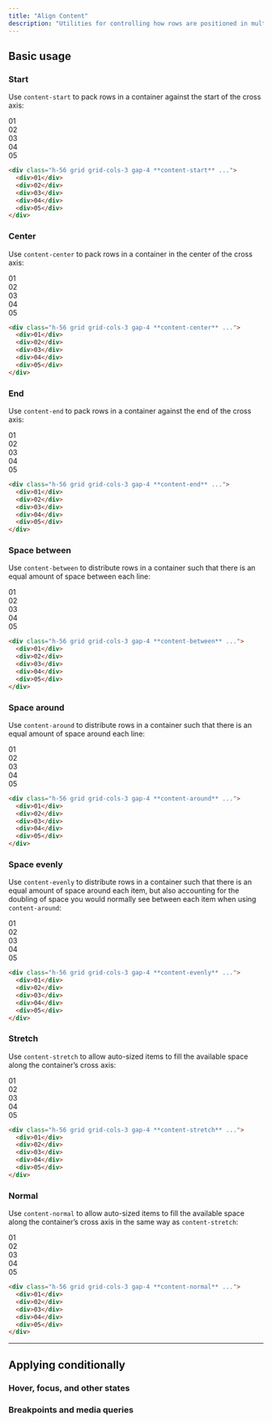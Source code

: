 ```yaml
---
title: "Align Content"
description: "Utilities for controlling how rows are positioned in multi-row flex and grid containers."
---
```




## Basic usage

### Start

Use `content-start` to pack rows in a container against the start of the cross axis:

<Example>
  <div class="font-mono text-white text-sm font-bold leading-6">
    <div class="grid grid-cols-3 gap-4 content-start w-full rounded-lg bg-stripes-purple text-center h-56">
      <div class="p-4 shadow-lg rounded-lg bg-purple-500">01</div>
      <div class="p-4 shadow-lg rounded-lg bg-purple-500">02</div>
      <div class="p-4 shadow-lg rounded-lg bg-purple-500">03</div>
      <div class="p-4 shadow-lg rounded-lg bg-purple-500">04</div>
      <div class="p-4 shadow-lg rounded-lg bg-purple-500">05</div>
    </div>
  </div>
</Example>

```html
<div class="h-56 grid grid-cols-3 gap-4 **content-start** ...">
  <div>01</div>
  <div>02</div>
  <div>03</div>
  <div>04</div>
  <div>05</div>
</div>
```

### Center

Use `content-center` to pack rows in a container in the center of the cross axis:

<Example>
  <div class="font-mono text-white text-sm font-bold leading-6">
    <div class="grid grid-cols-3 gap-4 content-center w-full rounded-lg bg-stripes-sky text-center h-56">
      <div class="p-4 shadow-lg rounded-lg bg-sky-500">01</div>
      <div class="p-4 shadow-lg rounded-lg bg-sky-500">02</div>
      <div class="p-4 shadow-lg rounded-lg bg-sky-500">03</div>
      <div class="p-4 shadow-lg rounded-lg bg-sky-500">04</div>
      <div class="p-4 shadow-lg rounded-lg bg-sky-500">05</div>
    </div>
  </div>
</Example>

```html
<div class="h-56 grid grid-cols-3 gap-4 **content-center** ...">
  <div>01</div>
  <div>02</div>
  <div>03</div>
  <div>04</div>
  <div>05</div>
</div>
```

### End

Use `content-end` to pack rows in a container against the end of the cross axis:


<Example>
  <div class="font-mono text-white text-sm font-bold leading-6">
    <div class="grid grid-cols-3 gap-4 content-end w-full rounded-lg bg-stripes-pink text-center h-56">
      <div class="p-4 shadow-lg rounded-lg bg-pink-500">01</div>
      <div class="p-4 shadow-lg rounded-lg bg-pink-500">02</div>
      <div class="p-4 shadow-lg rounded-lg bg-pink-500">03</div>
      <div class="p-4 shadow-lg rounded-lg bg-pink-500">04</div>
      <div class="p-4 shadow-lg rounded-lg bg-pink-500">05</div>
    </div>
  </div>
</Example>

```html
<div class="h-56 grid grid-cols-3 gap-4 **content-end** ...">
  <div>01</div>
  <div>02</div>
  <div>03</div>
  <div>04</div>
  <div>05</div>
</div>
```

### Space between

Use `content-between` to distribute rows in a container such that there is an equal amount of space between each line:

<Example>
  <div class="font-mono text-white text-sm font-bold leading-6">
    <div class="grid grid-cols-3 gap-4 content-between w-full rounded-lg bg-stripes-violet text-center h-56">
      <div class="p-4 shadow-lg rounded-lg bg-violet-500">01</div>
      <div class="p-4 shadow-lg rounded-lg bg-violet-500">02</div>
      <div class="p-4 shadow-lg rounded-lg bg-violet-500">03</div>
      <div class="p-4 shadow-lg rounded-lg bg-violet-500">04</div>
      <div class="p-4 shadow-lg rounded-lg bg-violet-500">05</div>
    </div>
  </div>
</Example>

```html
<div class="h-56 grid grid-cols-3 gap-4 **content-between** ...">
  <div>01</div>
  <div>02</div>
  <div>03</div>
  <div>04</div>
  <div>05</div>
</div>
```

### Space around

Use `content-around` to distribute rows in a container such that there is an equal amount of space around each line:

<Example>
  <div class="font-mono text-white text-sm font-bold leading-6">
    <div class="grid grid-cols-3 gap-x-4 content-around w-full rounded-lg bg-stripes-blue text-center h-56">
      <div class="p-4 shadow-lg rounded-lg bg-blue-500">01</div>
      <div class="p-4 shadow-lg rounded-lg bg-blue-500">02</div>
      <div class="p-4 shadow-lg rounded-lg bg-blue-500">03</div>
      <div class="p-4 shadow-lg rounded-lg bg-blue-500">04</div>
      <div class="p-4 shadow-lg rounded-lg bg-blue-500">05</div>
    </div>
  </div>
</Example>

```html
<div class="h-56 grid grid-cols-3 gap-4 **content-around** ...">
  <div>01</div>
  <div>02</div>
  <div>03</div>
  <div>04</div>
  <div>05</div>
</div>
```

### Space evenly

Use `content-evenly` to distribute rows in a container such that there is an equal amount of space around each item, but also accounting for the doubling of space you would normally see between each item when using `content-around`:

<Example>
  <div class="font-mono text-white text-sm font-bold leading-6">
    <div class="grid grid-cols-3 gap-x-4 content-evenly w-full rounded-lg bg-stripes-indigo text-center h-56">
      <div class="p-4 shadow-lg rounded-lg bg-indigo-500">01</div>
      <div class="p-4 shadow-lg rounded-lg bg-indigo-500">02</div>
      <div class="p-4 shadow-lg rounded-lg bg-indigo-500">03</div>
      <div class="p-4 shadow-lg rounded-lg bg-indigo-500">04</div>
      <div class="p-4 shadow-lg rounded-lg bg-indigo-500">05</div>
    </div>
  </div>
</Example>

```html
<div class="h-56 grid grid-cols-3 gap-4 **content-evenly** ...">
  <div>01</div>
  <div>02</div>
  <div>03</div>
  <div>04</div>
  <div>05</div>
</div>
```

### Stretch

Use `content-stretch` to allow auto-sized items to fill the available space along the container’s cross axis:

<Example>
  <div class="font-mono text-white text-sm font-bold leading-6">
    <div class="grid grid-cols-3 gap-4 content-stretch w-full rounded-lg bg-stripes-emerald text-center h-56">
      <div class="p-4 flex justify-center items-center shadow-lg rounded-lg bg-emerald-500">01</div>
      <div class="p-4 flex justify-center items-center shadow-lg rounded-lg bg-emerald-500">02</div>
      <div class="p-4 flex justify-center items-center shadow-lg rounded-lg bg-emerald-500">03</div>
      <div class="p-4 flex justify-center items-center shadow-lg rounded-lg bg-emerald-500">04</div>
      <div class="p-4 flex justify-center items-center shadow-lg rounded-lg bg-emerald-500">05</div>
    </div>
  </div>
</Example>

```html
<div class="h-56 grid grid-cols-3 gap-4 **content-stretch** ...">
  <div>01</div>
  <div>02</div>
  <div>03</div>
  <div>04</div>
  <div>05</div>
</div>
```

### Normal

Use `content-normal` to allow auto-sized items to fill the available space along the container’s cross axis in the same way as `content-stretch`:

<Example>
  <div class="font-mono text-white text-sm font-bold leading-6">
    <div class="grid grid-cols-3 gap-4 content-normal w-full rounded-lg bg-stripes-amber text-center h-56">
      <div class="p-4 flex justify-center items-center shadow-lg rounded-lg bg-amber-500">01</div>
      <div class="p-4 flex justify-center items-center shadow-lg rounded-lg bg-amber-500">02</div>
      <div class="p-4 flex justify-center items-center shadow-lg rounded-lg bg-amber-500">03</div>
      <div class="p-4 flex justify-center items-center shadow-lg rounded-lg bg-amber-500">04</div>
      <div class="p-4 flex justify-center items-center shadow-lg rounded-lg bg-amber-500">05</div>
    </div>
  </div>
</Example>


```html
<div class="h-56 grid grid-cols-3 gap-4 **content-normal** ...">
  <div>01</div>
  <div>02</div>
  <div>03</div>
  <div>04</div>
  <div>05</div>
</div>
```

---

## <Heading ignore>Applying conditionally</Heading>

### <Heading ignore>Hover, focus, and other states</Heading>

<HoverFocusAndOtherStates defaultClass="grid content-start" featuredClass="content-around" />

### <Heading ignore>Breakpoints and media queries</Heading>

<BreakpointsAndMediaQueries defaultClass="grid content-start" featuredClass="content-around" />
